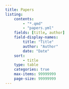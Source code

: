 ```yaml
---
title: Papers
listing:
    contents:
        - "*.qmd"
        - "papers.yml"
    fields: [title, author]
    field-display-names:
        title: "Title"
        author: "Author"
        date: "Date"
    sort: 
        - title
    type: table
    categories: true
    max-items: 99999999
    page-size: 99999999
---
```

